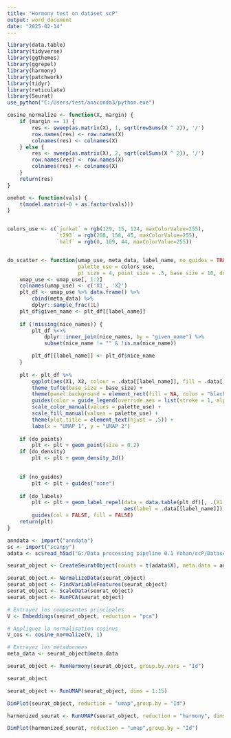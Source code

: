 ---
title: "Hormony test on dataset scP"
output: word_document
date: "2025-02-14"
---

```{r}
library(data.table)
library(tidyverse)
library(ggthemes)
library(ggrepel)
library(harmony)
library(patchwork)
library(tidyr)
library(reticulate)
library(Seurat)
use_python("C:/Users/test/anaconda3/python.exe")

```

```{r}

cosine_normalize <- function(X, margin) {
    if (margin == 1) {
        res <- sweep(as.matrix(X), 1, sqrt(rowSums(X ^ 2)), '/')
        row.names(res) <- row.names(X)
        colnames(res) <- colnames(X)        
    } else {
        res <- sweep(as.matrix(X), 2, sqrt(colSums(X ^ 2)), '/')
        row.names(res) <- row.names(X)
        colnames(res) <- colnames(X)
    }
    return(res)
}

onehot <- function(vals) {
    t(model.matrix(~0 + as.factor(vals)))
}


colors_use <- c(`jurkat` = rgb(129, 15, 124, maxColorValue=255),
                `t293` = rgb(208, 158, 45, maxColorValue=255),
                `half` = rgb(0, 109, 44, maxColorValue=255))


do_scatter <- function(umap_use, meta_data, label_name, no_guides = TRUE, do_labels = TRUE, nice_names, 
                       palette_use = colors_use,
                       pt_size = 4, point_size = .5, base_size = 10, do_points = TRUE, do_density = FALSE, h = 4, w = 8) {
    umap_use <- umap_use[, 1:2]
    colnames(umap_use) <- c('X1', 'X2')
    plt_df <- umap_use %>% data.frame() %>% 
        cbind(meta_data) %>% 
        dplyr::sample_frac(1L) 
    plt_df$given_name <- plt_df[[label_name]]
    
    if (!missing(nice_names)) {
        plt_df %<>%
            dplyr::inner_join(nice_names, by = "given_name") %>% 
            subset(nice_name != "" & !is.na(nice_name))

        plt_df[[label_name]] <- plt_df$nice_name        
    }
        
    plt <- plt_df %>% 
        ggplot(aes(X1, X2, colour = .data[[label_name]], fill = .data[[label_name]])) + 
        theme_tufte(base_size = base_size) + 
        theme(panel.background = element_rect(fill = NA, color = "black")) + 
        guides(color = guide_legend(override.aes = list(stroke = 1, alpha = 1, shape = 16, size = 4)), alpha = FALSE) +
        scale_color_manual(values = palette_use) + 
        scale_fill_manual(values = palette_use) +    
        theme(plot.title = element_text(hjust = .5)) + 
        labs(x = "UMAP 1", y = "UMAP 2") 
    
    if (do_points) 
        plt <- plt + geom_point(size = 0.2)
    if (do_density) 
        plt <- plt + geom_density_2d()    
        

    if (no_guides)
        plt <- plt + guides("none")
    
    if (do_labels) 
        plt <- plt + geom_label_repel(data = data.table(plt_df)[, .(X1 = mean(X1), X2 = mean(X2)), by = label_name], label.size = NA,
                                      aes(label = .data[[label_name]]), color = "white", size = pt_size, alpha = 1, segment.size = 0) + 
        guides(col = FALSE, fill = FALSE)
    return(plt)
}
```



```{r}
anndata <- import("anndata")
sc <- import("scanpy")
adata <- sc$read_h5ad("G:/Data processing pipeline 0.1 Yohan/scP/Dataset/adata_concat.h5ad")
```


```{r}
seurat_object <- CreateSeuratObject(counts = t(adata$X), meta.data = adata$obs)
```
```{r}
seurat_object <- NormalizeData(seurat_object)
seurat_object <- FindVariableFeatures(seurat_object)
seurat_object <- ScaleData(seurat_object)
seurat_object <- RunPCA(seurat_object)
```






```{r}
# Extrayez les composantes principales
V <- Embeddings(seurat_object, reduction = "pca")

# Appliquez la normalisation cosinus
V_cos <- cosine_normalize(V, 1)

# Extrayez les métadonnées
meta_data <- seurat_object@meta.data
```


```{r}
seurat_object <- RunHarmony(seurat_object, group.by.vars = "Id")
```


```{r}
seurat_object
```





```{r}
seurat_object <- RunUMAP(seurat_object, dims = 1:15)

```





```{r}
DimPlot(seurat_object, reduction = "umap",group.by = "Id")

```




```{r}
harmonized_seurat <- RunUMAP(seurat_object, reduction = "harmony", dims = 1:40)

```


```{r}
DimPlot(harmonized_seurat, reduction = "umap",group.by = "Id")
```






